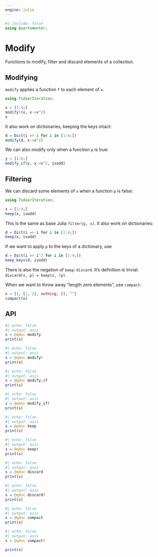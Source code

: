 ```yaml
---
engine: julia
---
```


```julia
#| include: false
using Quartomenter;
```

# Modify

Functions to modify, filter and discard elements of a collection.

## Modifying

`modify` applies a function `f` to each element of `x`.

```julia
using TidierIteration;

x = [1:4;]
modify!(x, x->x^2)
x
```

It also work on dictionaries, keeping the keys intact:
```julia
d = Dict(i => i for i in [1:4;])
modify(d, x->x^2)
```

We can also modify only when a function `p` is true:
```julia
y = [1:6;]
modify_if(y, x->x^2, isodd)
```

## Filtering
We can discard some elements of `x` when a function `p` is false:

```julia
using TidierIteration;

x = [1:4;]
keep(x, isodd)
```

This is the same as base Julia `filter(p, x)`. It also work on dictionaries:

```julia
d = Dict(i => i for i in [1:4;])
keep(x, isodd)
```

If we want to apply `p` to the keys of a dictionary, use
```julia
d = Dict(i => i^2 for i in [1:4;])
keep_keys(d, isodd)
```

There is also the negation of `keep`: `discard`. It's definition is trivial: `discard(x, p) = keep(x, !p)`.

When we want to throw away "length zero elements", use `compact`:
```julia
x = [1, [1, 2], nothing, [], ""]
compact(x)
```

## API


```julia
#| echo: false
#| output: asis
s = @qdoc modify
print(s)
```


```julia
#| echo: false
#| output: asis
s = @qdoc modify!
print(s)
```


```julia
#| echo: false
#| output: asis
s = @qdoc modify_if
print(s)
```


```julia
#| echo: false
#| output: asis
s = @qdoc modify_if!
print(s)
```


```julia
#| echo: false
#| output: asis
s = @qdoc keep
print(s)
```


```julia
#| echo: false
#| output: asis
s = @qdoc keep!
print(s)
```


```julia
#| echo: false
#| output: asis
s = @qdoc discard
print(s)
```


```julia
#| echo: false
#| output: asis
s = @qdoc discard!
print(s)
```

```julia
#| echo: false
#| output: asis
s = @qdoc compact
print(s)
```

```julia
#| echo: false
#| output: asis
s = @qdoc compact!

print(s)
```